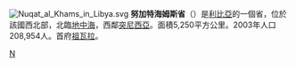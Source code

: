 {{Multiple issues|
{{Expand language|1=en|time=2022-01-27T03:38:48+00:00}}
{{Unreferenced|time=2022-01-27T03:38:48+00:00}}
}}
[[File:Nuqat_al_Khams_in_Libya.svg|thumb]]
'''努加特海姆斯省'''（{{lang-ar|النقاط الخمس|}}）是[[利比亞|利比亞]]的一個省，位於該國西北部，北臨[[地中海|地中海]]，西鄰[[突尼西亞|突尼西亞]]。面積5,250平方公里。2003年人口208,954人。首府[[祖瓦拉|祖瓦拉]]。

{{Libya}}
{{Libya-geo-stub}}
[[Category:利比亚省份|N]]
